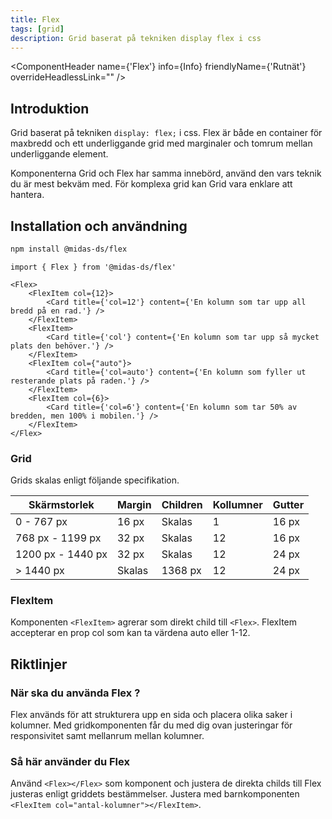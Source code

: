 ```yaml
---
title: Flex
tags: [grid]
description: Grid baserat på tekniken display flex i css
---
```



<ComponentHeader name={'Flex'} info={Info} friendlyName={'Rutnät'} overrideHeadlessLink="" />

## Introduktion

Grid baserat på tekniken `display: flex;` i css. Flex är både en container för maxbredd och ett underliggande grid med marginaler och tomrum mellan underliggande element.

Komponenterna Grid och Flex har samma innebörd, använd den vars teknik du är mest bekväm med. För komplexa grid kan Grid vara enklare att hantera.


## Installation och användning

```bash npm2yarn
npm install @midas-ds/flex
```

```tsx
import { Flex } from '@midas-ds/flex'
```

```tsx live
<Flex>
    <FlexItem col={12}>
        <Card title={'col=12'} content={'En kolumn som tar upp all bredd på en rad.'} />
    </FlexItem>
    <FlexItem>
        <Card title={'col'} content={'En kolumn som tar upp så mycket plats den behöver.'} />
    </FlexItem>
    <FlexItem col={"auto"}>
        <Card title={'col=auto'} content={'En kolumn som fyller ut resterande plats på raden.'} />
    </FlexItem>
    <FlexItem col={6}>
        <Card title={'col=6'} content={'En kolumn som tar 50% av bredden, men 100% i mobilen.'} />
    </FlexItem>
</Flex>
```

### Grid

Grids skalas enligt följande specifikation.

| Skärmstorlek        | Margin  | Children  | Kollumner | Gutter |
| ---                 | ---     | ---       | ---       | ---    |
| 0 - 767 px          | 16 px   | Skalas    | 1         | 16 px  |
| 768 px - 1199 px    | 32 px   | Skalas    | 12        | 16 px  |
| 1200 px - 1440 px   | 32 px   | Skalas    | 12        | 24 px  |
| > 1440 px           | Skalas  | 1368 px   | 12        | 24 px  |

### FlexItem

Komponenten ```<FlexItem>``` agrerar som direkt child till ```<Flex>```. FlexItem accepterar en prop col som kan ta värdena auto eller 1-12.

## Riktlinjer


### När ska du använda Flex ?

Flex används för att strukturera upp en sida och placera olika saker i kolumner. Med gridkomponenten får du med dig ovan justeringar för responsivitet samt mellanrum mellan kolumner. 

### Så här använder du Flex

Använd ```<Flex></Flex>``` som komponent och justera de direkta childs till Flex justeras enligt griddets bestämmelser. Justera med barnkomponenten ```<FlexItem col="antal-kolumner"></FlexItem>```. 